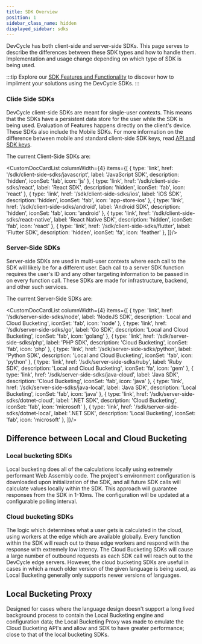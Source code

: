 ```yaml
---
title: SDK Overview
position: 1
sidebar_class_name: hidden
displayed_sidebar: sdks
---
```



DevCycle has both client-side and server-side SDKs. This page serves to describe the differences between these SDK types
and how to handle them. Implementation and usage change depending on which type of SDK is being used.

:::tip
Explore our [SDK Features and Functionality](/sdk/features) to discover how to impliment your solutions using the DevCycle SDKs.
:::


<!--tabs-->

### Clide Side SDKs

DevCycle client-side SDKs are meant for single-user contexts. This means that the SDKs have a persistent data store for
the user while the SDK is being used. Evaluation of Features happens directly on the client's device. These SDKs also
include the Mobile SDKs. For more information on the difference between mobile and standard client-side SDK keys,
read [API and SDK keys](/essentials/keys).

The current Client-Side SDKs are:

<CustomDocCardList columnWidth={4} items={[
    {
        type: 'link',
        href: '/sdk/client-side-sdks/javascript',
        label: 'JavaScript SDK',
        description: 'hidden',
        iconSet: 'fab',
        icon: 'js'
    },
    {
        type: 'link',
        href: '/sdk/client-side-sdks/react',
        label: 'React SDK',
        description: 'hidden',
        iconSet: 'fab',
        icon: 'react'
    },
    {
        type: 'link',
        href: '/sdk/client-side-sdks/ios',
        label: 'iOS SDK',
        description: 'hidden',
        iconSet: 'fab',
        icon: 'app-store-ios'
    },
    {
        type: 'link',
        href: '/sdk/client-side-sdks/android',
        label: 'Android SDK',
        description: 'hidden',
        iconSet: 'fab',
        icon: 'android'
    },
    {
        type: 'link',
        href: '/sdk/client-side-sdks/react-native',
        label: 'React Native SDK',
        description: 'hidden',
        iconSet: 'fab',
        icon: 'react'
    },
    {
        type: 'link',
        href: '/sdk/client-side-sdks/flutter',
        label: 'Flutter SDK',
        description: 'hidden',
        iconSet: 'fa',
        icon: 'feather'
    },
]}/>

### Server-Side SDKs

Server-side SDKs are used in multi-user contexts where each call to the SDK will likely be for a different user. Each
call to a server SDK function requires the user's ID and any other targeting information to be passed in on every
function call. These SDKs are made for infrastructure, backend, and other such services.

The current Server-Side SDKs are:


<CustomDocCardList columnWidth={4} items={[
    {
        type: 'link',
        href: '/sdk/server-side-sdks/node',
        label: 'NodeJS SDK',
        description: 'Local and Cloud Bucketing',
        iconSet: 'fab',
        icon: 'node'
    },
    {
        type: 'link',
        href: '/sdk/server-side-sdks/go',
        label: 'Go SDK',
        description: 'Local and Cloud Bucketing',
        iconSet: 'fab',
        icon: 'golang'
    },
    {
        type: 'link',
        href: '/sdk/server-side-sdks/php',
        label: 'PHP SDK',
        description: 'Cloud Bucketing',
        iconSet: 'fab',
        icon: 'php'
    },
    {
        type: 'link',
        href: '/sdk/server-side-sdks/python',
        label: 'Python SDK',
        description: 'Local and Cloud Bucketing',
        iconSet: 'fab',
        icon: 'python'
    },
    {
        type: 'link',
        href: '/sdk/server-side-sdks/ruby',
        label: 'Ruby SDK',
        description: 'Local and Cloud Bucketing',
        iconSet: 'fa',
        icon: 'gem'
    },
    {
        type: 'link',
        href: '/sdk/server-side-sdks/java-cloud',
        label: 'Java SDK',
        description: 'Cloud Bucketing',
        iconSet: 'fab',
        icon: 'java'
    },
    {
        type: 'link',
        href: '/sdk/server-side-sdks/java-local',
        label: 'Java SDK',
        description: 'Local Bucketing',
        iconSet: 'fab',
        icon: 'java'
    },
    {
        type: 'link',
        href: '/sdk/server-side-sdks/dotnet-cloud',
        label: '.NET SDK',
        description: 'Cloud Bucketing',
        iconSet: 'fab',
        icon: 'microsoft'
    },
    {
        type: 'link',
        href: '/sdk/server-side-sdks/dotnet-local',
        label: '.NET SDK',
        description: 'Local Bucketing',
        iconSet: 'fab',
        icon: 'microsoft'
    },
]}/>


## Difference between Local and Cloud Bucketing

<!--tabs-->

### Local bucketing SDKs

Local bucketing does all of the calculations locally using extremely performant Web Assembly code. The project's
environment configuration is downloaded upon initialization of the SDK, and all future SDK calls will calculate values
locally within the SDK. This approach will guarantee responses from the SDK in 1-10ms. The configuration will be updated
at a configurable polling interval.


### Cloud bucketing SDKs

The logic which determines what a user gets is calculated in the cloud, using workers at the edge which are available
globally. Every function within the SDK will reach out to these edge workers and respond with the response with
extremely low latency. The Cloud Bucketing SDKs will cause a large number of outbound requests as each SDK call will
reach out to the DevCycle edge servers. However, the cloud bucketing SDKs are useful in cases in which a much older
version of the given language is being used, as Local Bucketing generally only supports newer versions of languages.

## Local Bucketing Proxy

Designed for cases where the language design doesn't support a long lived background process to contain the Local
Bucketing engine and configuration data; the Local Bucketing Proxy was made to emulate the Cloud Bucketing API's
and allow and SDK to have greater performance; close to that of the local bucketing SDKs.